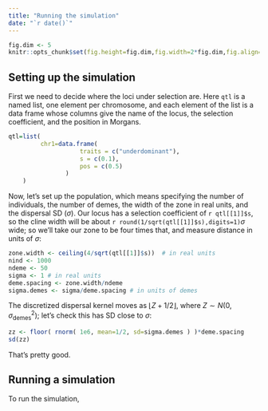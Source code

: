 ```yaml
---
title: "Running the simulation"
date: "`r date()`"
---
```


```r
fig.dim <- 5
knitr::opts_chunk$set(fig.height=fig.dim,fig.width=2*fig.dim,fig.align='center')
```

Setting up the simulation
-------------------------

First we need to decide where the loci under selection are.
Here `qtl` is a named list, one element per chromosome,
and each element of the list is a data frame
whose columns give the name of the locus,
the selection coefficient,
and the position in Morgans.

```r
qtl=list(
         chr1=data.frame(
                    traits = c("underdominant"),
                    s = c(0.1),
                    pos = c(0.5)
                )
    )
```

Now, let's set up the population,
which means specifying the number of individuals,
the number of demes,
the width of the zone in real units,
and the dispersal SD ($\sigma$).
Our locus has a selection coefficient of `r qtl[[1]]$s`,
so the cline width will be about `r round(1/sqrt(qtl[[1]]$s),digits=1)`$\sigma$ wide;
so we'll take our zone to be four times that,
and measure distance in units of $\sigma$:
```r
zone.width <- ceiling(4/sqrt(qtl[[1]]$s))  # in real units
nind <- 1000
ndeme <- 50
sigma <- 1 # in real units
deme.spacing <- zone.width/ndeme
sigma.demes <- sigma/deme.spacing # in units of demes
```
The discretized dispersal kernel moves as $\lfloor Z+1/2 \rfloor$,
where $Z \sim N(0,\sigma_\text{demes}^2)$;
let's check this has SD close to $\sigma$:
```r
zz <- floor( rnorm( 1e6, mean=1/2, sd=sigma.demes ) )*deme.spacing
sd(zz)
```
That's pretty good.



Running a simulation
--------------------

To run the simulation,

